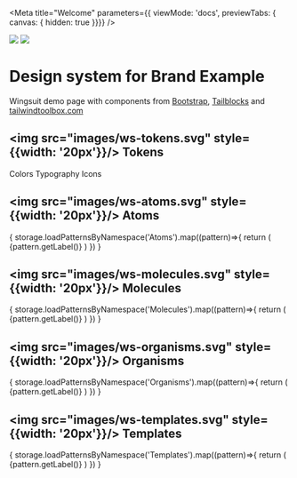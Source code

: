 

<Meta title="Welcome"
  parameters={{ viewMode: 'docs', previewTabs: { canvas: { hidden: true }}}}
/>

<div style={{margin: 'auto', position: 'relative', marginBottom: '40px'}}>
  <img src="images/background.png" style={{width: '100%' }}/>
  <img src="images/logo.svg" style={{margin: 'auto', maxWidth: '200px', position: 'absolute', bottom: 0, top: 0, left: 0, right: 0}}/>
</div>

# Design system for Brand Example

Wingsuit demo page with components from <a href="https://getbootstrap.com/" target="_blank">Bootstrap</a>, <a href="https://mertjf.github.io/tailblocks/" target="_blank">Tailblocks</a> and <a href="https://www.tailwindtoolbox.com" target="_blank"> tailwindtoolbox.com</a>

<div style={{paddingTop: '40px'}}>

  ## <img src="images/ws-tokens.svg" style={{width: '20px'}}/> Tokens
  <Canvas>
    <LinkTo story="page" kind="Tokens/Colors">
      <Badge status="neutral">Colors</Badge>
    </LinkTo>
    <LinkTo story="page" kind="Tokens/Typography">
      <Badge status="neutral">Typography</Badge>
    </LinkTo>
    <LinkTo story="page" kind="Tokens/Icons">
      <Badge status="neutral">Icons</Badge>
    </LinkTo>
  </Canvas>

  ## <img src="images/ws-atoms.svg" style={{width: '20px'}}/> Atoms
  <Canvas>
    {
      storage.loadPatternsByNamespace('Atoms').map((pattern)=>{
        return (
          <LinkTo key={pattern.getId()} story={pattern.getDefaultVariant().getLabel()} kind={`${pattern.getNamespace()}-${pattern.getId()}`}>
            <Badge status="neutral">{pattern.getLabel()}</Badge>
          </LinkTo>
        )
      })
    }
  </Canvas>


  ## <img src="images/ws-molecules.svg" style={{width: '20px'}}/> Molecules
  <Canvas>
    {
      storage.loadPatternsByNamespace('Molecules').map((pattern)=>{
        return (
          <LinkTo key={pattern.getId()} story={pattern.getDefaultVariant().getLabel()} kind={`${pattern.getNamespace()}-${pattern.getId()}`}>
            <Badge status="neutral">{pattern.getLabel()}</Badge>
          </LinkTo>
        )
      })
    }
  </Canvas>

  ## <img src="images/ws-organisms.svg" style={{width: '20px'}}/> Organisms
  <Canvas>
    {
      storage.loadPatternsByNamespace('Organisms').map((pattern)=>{
        return (
          <LinkTo key={pattern.getId()} story={pattern.getDefaultVariant().getLabel()} kind={`${pattern.getNamespace()}-${pattern.getId()}`}>
            <Badge status="neutral">{pattern.getLabel()}</Badge>
          </LinkTo>
        )
      })
    }
  </Canvas>

  ## <img src="images/ws-templates.svg" style={{width: '20px'}}/> Templates
  <Canvas>
    {
      storage.loadPatternsByNamespace('Templates').map((pattern)=>{
        return (
          <LinkTo key={pattern.getId()} story={pattern.getDefaultVariant().getLabel()} kind={`${pattern.getNamespace()}-${pattern.getId()}`}>
            <Badge status="neutral">{pattern.getLabel()}</Badge>
          </LinkTo>
        )
      })
    }
  </Canvas>
</div>
